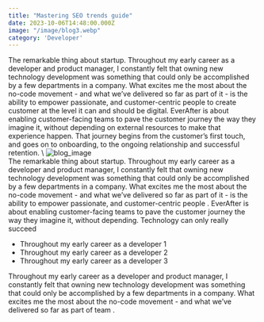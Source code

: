 ```yaml
---
title: "Mastering SEO trends guide"
date: 2023-10-06T14:48:00.000Z
image: "/image/blog3.webp"
category: 'Developer'
---
```

<Heading>The remarkable thing about startup.</Heading>
<Paragraph> Throughout my early career as a developer and product manager, I constantly felt that owning new technology development was something that could only be accomplished by a few departments in a company. What excites me the most about the no-code movement - and what we’ve delivered so far as part of it - is the ability to empower passionate, and customer-centric people to create customer at the level it can and should be digital.</Paragraph> 
<Paragraph> ‍EverAfter is about enabling customer-facing teams to pave the customer journey the way they imagine it, without depending on external resources to make that experience happen. That journey begins from the customer’s first touch, and goes on to onboarding, to the ongoing relationship and successful retention.</Paragraph> \ 
![blog_image](/image/blogpage/1.webp) \
<Heading>The remarkable thing about startup.</Heading>
<Paragraph>Throughout my early career as a developer and product manager, I constantly felt that owning new technology development was something that could only be accomplished by a few departments in a company. What excites me the most about the no-code movement - and what we’ve delivered so far as part of it - is the ability to empower passionate, and customer-centric people .</Paragraph>
<Paragraph>EverAfter is about enabling customer-facing teams to pave the customer journey the way they imagine it, without depending.</Paragraph>
<Heading>Technology can only really succeed</Heading>

- Throughout my early career as a developer 1
- Throughout my early career as a developer 2
- Throughout my early career as a developer 3

<Paragraph>Throughout my early career as a developer and product manager, I constantly felt that owning new technology development was something that could only be accomplished by a few departments in a company. What excites me the most about the no-code movement - and what we’ve delivered so far as part of team .</Paragraph>